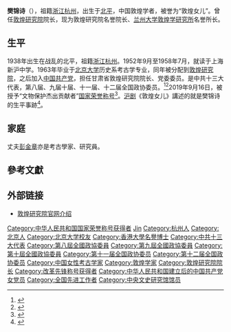 {{Infobox scientist
| honorific_prefix =
| name        = 樊锦诗
| honorific_suffix =
| native_name = 
| native_name_lang = 中文
| image       =         
| image_size  = 
| alt         = 
| caption     = 
| birth_date  = {{birth date and age|1938|7|9|}}
| birth_place = {{ROC}}[[北平市|北平市]]
| death_date  =        
| death_place = 
| death_cause = 
| resting_place = 
| resting_place_coordinates =  
| other_names = 
| residence   = 
| citizenship = {{PRC}}
| nationality = {{PRC}}
| fields      = 考古学
| workplaces  = 敦煌研究院
| patrons     = 
| education   = [[北京大学|北京大学]]历史系考古学
| alma_mater  = [[北京大学|北京大学]]
| thesis_title =       
| thesis_url  =        
| thesis_year =        
| doctoral_advisor =   
| academic_advisors = 
| doctoral_students = 
| notable_students = 
| known_for   = 《敦煌石窟全集》
| influences  = 
| influenced  = 
| awards      = “全国先进工作者”（2005）<br />“三八红旗手”（2007）<br />100位新中国成立以来感动中国人物（2009）<br />中国公民道德最高奖“雷锋奖” （2013）<br />“文物保护杰出贡献者”国家荣誉称号 （2019）<br />[[何梁何利基金|何梁何利基金·科学与技术成就奖]] （2020）<ref>{{Cite web|title=樊锦诗先生荣获“何梁何利基金科学与技术成就奖”|url=https://www.dha.ac.cn/info/1019/1431.htm|date=2020-11-03|access-date=2022-04-09|work=[[敦煌研究院|敦煌研究院]]}}</ref>
| author_abbrev_bot = 
| author_abbrev_zoo = 
| spouse      =   [[彭金章|彭金章]]    
| partner     =        
| children    = 
| signature   =        
| signature_alt = 
| website     =        
| footnotes   = 
}}
'''樊锦诗'''（{{bd|1938年|7月9日|}}），祖籍[[浙江|浙江]][[杭州|杭州]]，出生于[[北平|北平]]，中国敦煌学者，被誉为“敦煌女儿”。曾任[[敦煌研究院|敦煌研究院]]院长，现为敦煌研究院名誉院长、[[兰州大学敦煌学研究所|兰州大学敦煌学研究所]]名誉所长。

== 生平 ==
1938年出生在战乱的北平，祖籍[[浙江|浙江]][[杭州|杭州]]。1952年9月至1958年7月，就读于上海新沪中学。1963年毕业于[[北京大学|北京大学]]历史系考古学专业，同年被分配到[[敦煌研究院|敦煌研究院]]，之后加入[[中国共产党|中国共产党]]，担任甘肃省敦煌研究院院长、党委委员。是中共十三大代表，第八届、九届十届、十一届、十二届全国政协委员。<ref>{{cite news|title=第十一届全国政协委员名单|url=http://www.indaa.com.cn/zt/2009qglh/zxzs/200903/t20090303_127573.html|accessdate=2013-04-09|newspaper=新华社北京1月25日电 中国人民政治协商会议第十一届全国委员会委员名单(共2237人，2008年1月25日政协第十届全国委员会常务委员会第二十次会议通过)|date=2008年1月25日|deadurl=yes|archiveurl=https://web.archive.org/web/20130928014403/http://www.indaa.com.cn/zt/2009qglh/zxzs/200903/t20090303_127573.html|archivedate=2013年9月28日}}</ref><ref>{{cite news|title=全国政协信息-樊锦诗|url=http://www.cppcc.gov.cn/CMS/wylibary/showJcwyxtInfoWylibary.action?tabJcwyxt.guid=11W0006610&wytype=wjwy|accessdate=2013-04-11|newspaper=全国政协委员会|archive-date=2019-08-14|archive-url=https://web.archive.org/web/20190814203212/http://www.cppcc.gov.cn/CMS/wylibary/showJcwyxtInfoWylibary.action?tabJcwyxt.guid=11W0006610&wytype=wjwy|dead-url=no}}</ref>2019年9月16日，被授予“文物保护杰出贡献者”[[国家荣誉称号|国家荣誉称号]]<ref name=xhw190917>{{cite news |title=（受权发布）中华人民共和国主席令（第三十四号） |url=http://www.xinhuanet.com/politics/leaders/2019-09/17/c_1125006548.htm |accessdate=2019-09-17 |agency=新华社 |date=2019-09-17 |archive-date=2019-09-21 |archive-url=https://web.archive.org/web/20190921182403/http://www.xinhuanet.com/politics/leaders/2019-09/17/c_1125006548.htm |dead-url=no }}</ref>。[[沪剧|沪剧]]《敦煌女儿》講述的就是樊锦诗的生平事跡<ref>{{Cite news| last = 潘妤| title = 《敦煌女儿》在敦煌，几代“莫高人”都看哭了| work = [[澎湃新闻|澎湃新闻]]| accessdate = 2022-01-23| date = 2019-09-16| url = https://www.thepaper.cn/newsDetail_forward_4434919}}</ref>。

== 家庭 ==
丈夫[[彭金章|彭金章]]亦是考古學家、研究員。

== 參考文獻 ==
{{reflist}}

== 外部链接 ==
* [http://public.dha.ac.cn/content.aspx?id=716164860983 敦煌研究院官网介绍] {{Wayback|url=http://public.dha.ac.cn/content.aspx?id=716164860983 |date=20201203101350 }}

{{中央文史研究馆馆员}}
{{感动中国}}
{{国家荣誉称号获得者}}
{{何梁何利基金科学与技术成就奖获得者}}

{{Authority control}}
{{DEFAULTSORT:Fan樊}}
[[Category:中华人民共和国国家荣誉称号获得者|Category:中华人民共和国国家荣誉称号获得者]]
[[Category:樊姓|Jin]]
[[Category:杭州人|Category:杭州人]]
[[Category:北京人|Category:北京人]]
[[Category:北京大学校友|Category:北京大学校友]]
[[Category:香港大學名譽博士|Category:香港大學名譽博士]]
[[Category:中共十三大代表|Category:中共十三大代表]]
[[Category:第八屆全國政協委員|Category:第八屆全國政協委員]]
[[Category:第九屆全國政協委員|Category:第九屆全國政協委員]]
[[Category:第十屆全國政協委員|Category:第十屆全國政協委員]]
[[Category:第十一届全国政协委员|Category:第十一届全国政协委员]]
[[Category:第十二届全国政协委员|Category:第十二届全国政协委员]]
[[Category:中国女性考古学家|Category:中国女性考古学家]]
[[Category:敦煌学家|Category:敦煌学家]]
[[Category:敦煌研究院院长|Category:敦煌研究院院长]]
[[Category:改革先锋称号获得者|Category:改革先锋称号获得者]]
[[Category:中华人民共和国建立后的中国共产党女党员|Category:中华人民共和国建立后的中国共产党女党员]]
[[Category:全国先进工作者|Category:全国先进工作者]]
[[Category:中央文史研究馆馆员|Category:中央文史研究馆馆员]]